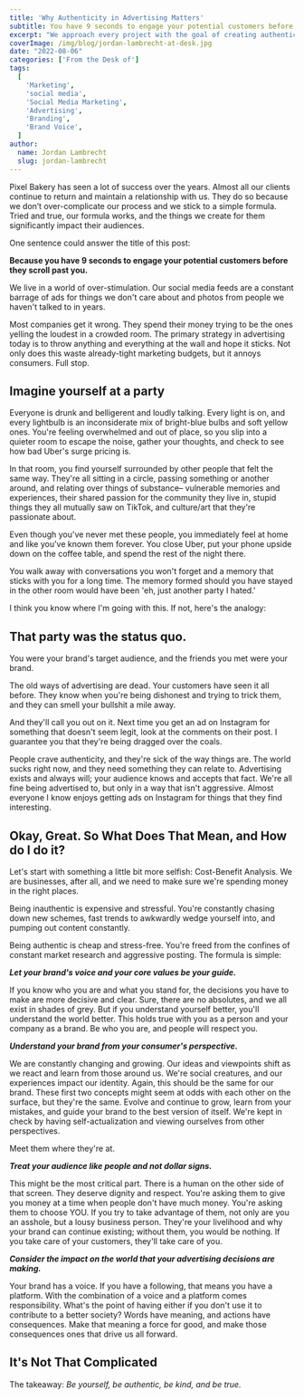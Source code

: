 ```yaml
---
title: 'Why Authenticity in Advertising Matters'
subtitle: You have 9 seconds to engage your potential customers before they scroll past you
excerpt: "We approach every project with the goal of creating authentic and relatable content.It's crucial that your brand be relatable. Here's why."
coverImage: /img/blog/jordan-lambrecht-at-desk.jpg
date: "2022-08-06"
categories: ['From the Desk of']
tags:
  [
    'Marketing',
    'social media',
    'Social Media Marketing',
    'Advertising',
    'Branding',
    'Brand Voice',
  ]
author:
  name: Jordan Lambrecht
  slug: jordan-lambrecht
---
```


Pixel Bakery has seen a lot of success over the years. Almost all our clients continue to return and maintain a relationship with us. They do so because we don’t over-complicate our process and we stick to a simple formula. Tried and true, our formula works, and the things we create for them significantly impact their audiences.

One sentence could answer the title of this post:

**Because you have 9 seconds to engage your potential customers before they scroll past you.**

We live in a world of over-stimulation. Our social media feeds are a constant barrage of ads for things we don't care about and photos from people we haven't talked to in years.

Most companies get it wrong. They spend their money trying to be the ones yelling the loudest in a crowded room. The primary strategy in advertising today is to throw anything and everything at the wall and hope it sticks. Not only does this waste already-tight marketing budgets, but it annoys consumers. Full stop.

## Imagine yourself at a party

Everyone is drunk and belligerent and loudly talking. Every light is on, and every lightbulb is an inconsiderate mix of bright-blue bulbs and soft yellow ones. You're feeling overwhelmed and out of place, so you slip into a quieter room to escape the noise, gather your thoughts, and check to see how bad Uber's surge pricing is.

In that room, you find yourself surrounded by other people that felt the same way. They're all sitting in a circle, passing something or another around, and relating over things of substance– vulnerable memories and experiences, their shared passion for the community they live in, stupid things they all mutually saw on TikTok, and culture/art that they're passionate about.

Even though you've never met these people, you immediately feel at home and like you've known them forever. You close Uber, put your phone upside down on the coffee table, and spend the rest of the night there.

You walk away with conversations you won't forget and a memory that sticks with you for a long time. The memory formed should you have stayed in the other room would have been 'eh, just another party I hated.'

I think you know where I'm going with this. If not, here's the analogy:

## That party was the status quo. 

You were your brand's target audience, and the friends you met were your brand.

The old ways of advertising are dead. Your customers have seen it all before. They know when you're being dishonest and trying to trick them, and they can smell your bullshit a mile away.

And they'll call you out on it. Next time you get an ad on Instagram for something that doesn't seem legit, look at the comments on their post. I guarantee you that they're being dragged over the coals.

People crave authenticity, and they're sick of the way things are. The world sucks right now, and they need something they can relate to.
Advertising exists and always will; your audience knows and accepts that fact. We're all fine being advertised to, but only in a way that isn't aggressive. Almost everyone I know enjoys getting ads on Instagram for things that they find interesting.

## Okay, Great. So What Does That Mean, and How do I do it?

Let's start with something a little bit more selfish: Cost-Benefit Analysis. We are businesses, after all, and we need to make sure we're spending money in the right places.

Being inauthentic is expensive and stressful. You're constantly chasing down new schemes, fast trends to awkwardly wedge yourself into, and pumping out content constantly.

Being authentic is cheap and stress-free. You're freed from the confines of constant market research and aggressive posting. The formula is simple:

_**Let your brand's voice and your core values be your guide.**_

If you know who you are and what you stand for, the decisions you have to make are more decisive and clear. Sure, there are no absolutes, and we all exist in shades of grey. But if you understand yourself better, you'll understand the world better. This holds true with you as a person and your company as a brand. Be who you are, and people will respect you.

_**Understand your brand from your consumer's perspective.**_

We are constantly changing and growing. Our ideas and viewpoints shift as we react and learn from those around us. We're social creatures, and our experiences impact our identity. Again, this should be the same for our brand. These first two concepts might seem at odds with each other on the surface, but they're the same. Evolve and continue to grow, learn from your mistakes, and guide your brand to the best version of itself. We're kept in check by having self-actualization and viewing ourselves from other perspectives.

Meet them where they're at.

_**Treat your audience like people and not dollar signs.**_

This might be the most critical part. There is a human on the other side of that screen. They deserve dignity and respect. You're asking them to give you money at a time when people don't have much money. You're asking them to choose YOU. If you try to take advantage of them, not only are you an asshole, but a lousy business person. They're your livelihood and why your brand can continue existing; without them, you would be nothing. If you take care of your customers, they'll take care of you.

_**Consider the impact on the world that your advertising decisions are making.**_

Your brand has a voice. If you have a following, that means you have a platform. With the combination of a voice and a platform comes responsibility. What's the point of having either if you don't use it to contribute to a better society? Words have meaning, and actions have consequences. Make that meaning a force for good, and make those consequences ones that drive us all forward.

## It's Not That Complicated

The takeaway:
_Be yourself, be authentic, be kind, and be true._